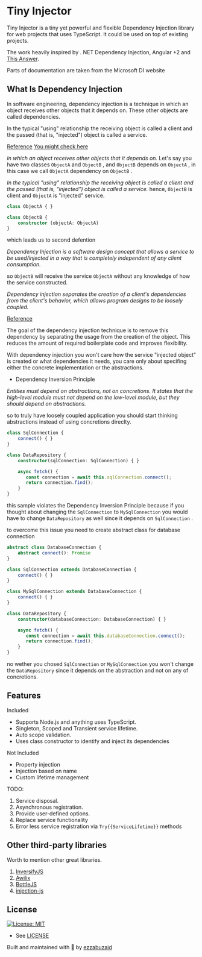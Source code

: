 # Tiny Injector

Tiny Injector is a tiny yet powerful and flexible Dependency Injection library for web projects that uses TypeScript.
It could be used on top of existing projects.

The work heavily inspired by . NET Dependency Injection, Angular +2 and [This Answer](https://stackoverflow.com/a/48187842/10415423).

Parts of documentation are taken from the Microsoft DI website

## What Is Dependency Injection

In software engineering, dependency injection is a technique in which an object receives other objects that it depends on. These other objects are called dependencies.

In the typical "using" relationship the receiving object is called a client and the passed (that is, "injected") object is called a service.

[Reference](https://en.wikipedia.org/wiki/Dependency_injection)
[You might check here](https://stackoverflow.com/questions/130794/what-is-dependency-injection/140655#140655)

*in which an object receives other objects that it depends on.*
Let's say you have two classes `ObjectA` and `ObjectB` , and `ObjectB` depends on `ObjectA` , in this case we call `ObjectA` dependency on `ObjectB` .

*In the typical "using" relationship the receiving object is called a client and the passed (that is, "injected") object is called a service.*
hence, `ObjectB` is client and `ObjectA` is "injected" service.

```typescript
class ObjectA { }

class ObjectB {
    constructor (objectA: ObjectA)
}
```

which leads us to second defention

*Dependency Injection is a software design concept that allows a service to be used/injected in a way that is completely independent of any client consumption.*

so `ObjectB` will receive the service `ObjectA` without any knowledge of how the service constructed.

*Dependency injection separates the creation of a client's dependencies from the client's behavior, which allows program designs to be loosely coupled.*

[Reference](https://www.codementor.io/@olotintemitope/dependency-injection-explained-in-plain-english-b24hippx7)

The goal of the dependency injection technique is to remove this dependency by separating the usage from the creation of the object. This reduces the amount of required boilerplate code and improves flexibility.

With dependency injection you won't care how the service "injected object" is created or what dependencies it needs, you care only about specifing either the concrete implementation or the abstractions.

* Dependency Inversion Principle

*Entities must depend on abstractions, not on concretions. It states that the high-level module must not depend on the low-level module, but they should depend on abstractions.*

so to truly have loosely coupled application you should start thinking abstractions instead of using concretions direclty.

```typescript
class SqlConnection {
    connect() { }
}

class DataRepository {
    constructor(sqlConnection: SqlConnection) { }

    async fetch() {
       const connection = await this.sqlConnection.connect();
       return connection.find();
    }
}
```

this sample violates the Dependency Inversion Principle because if you thought about changing the `SqlConnection` to `MySqlConnection` you would have to change `DataRepository` as well since it depends on `SqlConnection` .

to overcome this issue you need to create abstract class for database connection

```typescript
abstract class DatabaseConnection {
    abstract connect(): Promise
}

class SqlConnection extends DatabaseConnection {
    connect() { }
}

class MySqlConnection extends DatabaseConnection {
    connect() { }
}

class DataRepository {
    constructor(databaseConnection: DatabaseConnection) { }

    async fetch() {
       const connection = await this.databaseConnection.connect();
       return connection.find();
    }
}
```

no wether you chosed `SqlConnection` or `MySqlConnection` you won't change the `DataRepository` since it depends on the abstraction and not on any of concretions.

## Features

Included

* Supports Node.js and anything uses TypeScript.
* Singleton, Scoped and Transient service lifetime.
* Auto scope validation.
* Uses class constructor to identify and inject its dependencies

Not Included

* Property injection
* Injection based on name
* Custom lifetime management

TODO:

1. Service disposal.
2. Asynchronous registration.
3. Provide user-defined options.
4. Replace service functionality
5. Error less service registration via `Try{{ServiceLifetime}}` methods

## Other third-party libraries

Worth to mention other great libraries.

1. [InversifyJS](https://www.npmjs.com/package/inversify)
2. [Awilix](https://www.npmjs.com/package/awilix)
3. [BottleJS](https://www.npmjs.com/package/bottlejs)
4. [injection-js](https://www.npmjs.com/package/injection-js)

## License

[![License: MIT](https://img.shields.io/badge/License-MIT-green.svg)](https://opensource.org/licenses/MIT)

* See [LICENSE](/LICENSE)

Built and maintained with 💛 by [ezzabuzaid](https://github.com/ezzabuzaid)
